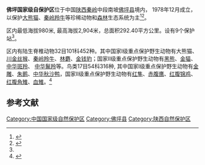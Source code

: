 {{Infobox protected area
| name = 佛坪国家级自保护区
| alt_name = 
| iucn_category = 
| photo =
| photo_alt = 
| photo_caption = 
| photo_width = 
| map = China
| map_alt = 
| map_caption = 
| map_width = 
| location = 中国[[陕西省|陕西省]]
| nearest_city = [[佛坪县|佛坪县]]
| coordinates = {{coords|33.658|107.807|region:CN|notes=<ref>{{Cite web |url= http://protectedplanet.net/sites/Foping_Nature_Reserve |title= Foping Nature Reserve |work= protectedplanet.net }}{{Dead link}}</ref>|display=inline, title}}
| area = {{Convert|350|km2|abbr=on}}
| established = 1978年
| visitation_num = 
| visitation_year = 
| governing_body = 
| url =http://www.fpbhq.cn/
}}
'''佛坪国家级自保护区'''位于中国[[陕西|陕西]][[秦岭|秦岭]]中段南坡[[佛坪县|佛坪县]]境内， 1978年12月成立，以保护[[大熊猫|大熊猫]]、[[秦岭羚牛|秦岭羚牛]]等珍稀动物和[[森林|森林]]生态系统为主<ref>{{cite journal |last1=Fenglin |first1=Xie |last2=Quan |first2=Zhou |last3=Hang |first3=Shi |last4=Xiao |first4=Shu |last5=Kerong |first5=Zhang |last6=Tao |first6=Li |last7=Shuiyuan |first7=Feng |last8=Quanfa |first8=Zhang |last9=Haishan |first9=Dang |title=Species composition and community characteristics of a 25 ha forest dynamics plot in deciduous broad-leaved forest, Qinling Mountains, north-central China |journal=Biodiversity Science |date=2019 |volume=27 |issue=4 |pages=439–448 |doi=10.17520/biods.2018326}}</ref><ref name="biods.2019240">{{cite journal |last1=Yisheng |first1=Ma |last2=Qingqing |first2=Ma |last3=Nianjun |first3=He |last4=Dapeng |first4=Zhu |last5=Kaihui |first5=Zhao |last6=Hongcai |first6=Liu |last7=Shuai |first7=Li |last8=Liang |first8=Sun |last9=Liubin |first9=Tang |title=Camera-trapping survey of mammals and birds in the Foping National Nature Reserve, China |journal=Biodiversity Science |date=2020-02-20 |volume=28 |issue=2 |pages=226 |doi=10.17520/biods.2019240}}</ref>。

区内最低海拔980米, 最高海拔2,904米，总面积292.40平方公里。设有9个保护站<ref name="biods.2019240" />。

区内有陆生脊椎动物32目101科452种。其中国家I级重点保护野生动物有大熊猫、[[川金丝猴|川金丝猴]]、[[秦岭羚牛|秦岭羚牛]]、[[林麝|林麝]]、[[金钱豹|金钱豹]]；国家II级重点保护野生动物有[[黑熊|黑熊]]、[[金猫|金猫]]、[[中华斑羚|中华斑羚]]、
[[中华鬣羚|中华鬣羚]]等。鸟类17目54科316种, 其中国家I级重点保护野生动物有[[金雕|金雕]]、[[朱鹮|朱鹮]]、[[中华秋沙鸭|中华秋沙鸭]]，国家II级重点保护野生动物有[[红隼|红隼]]、[[赤腹鹰|赤腹鹰]]、[[红腹锦鸡|红腹锦鸡]]、[[红腹角雉|红腹角雉]]、[[血雉|血雉]]。<ref>{{cite book |author1=刘新玉 |coauthors=党坤良, 马亦生 |title=陕西佛坪国家级自然保护区生物多样性与大熊猫栖息地研究 |date=2017 |publisher=西北农林科技 大学出版社 |isbn=978-7-5683-0253-1}}</ref>

==参考文献==
{{reflist}}
{{中华人民共和国国家级自然保护区}}
[[Category:中国国家级自然保护区|Category:中国国家级自然保护区]]
[[Category:佛坪县|Category:佛坪县]]
[[Category:陕西自然保护区|Category:陕西自然保护区]]